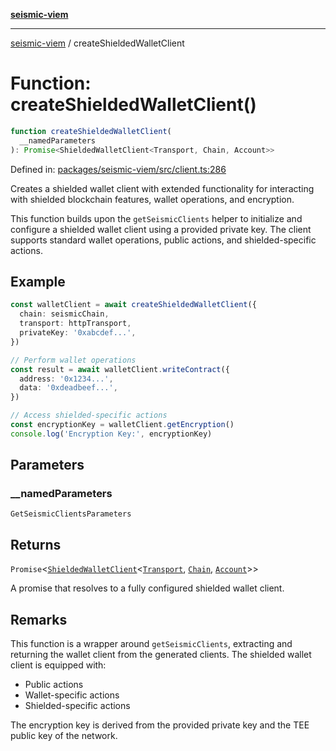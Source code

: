 [**seismic-viem**](/seismic-viem/README.mdx)

---

[seismic-viem](/seismic-viem/globals.mdx) / createShieldedWalletClient

# Function: createShieldedWalletClient()

```ts
function createShieldedWalletClient(
  __namedParameters
): Promise<ShieldedWalletClient<Transport, Chain, Account>>
```

Defined in: [packages/seismic-viem/src/client.ts:286](https://github.com/SeismicSystems/seismic-client/blob/300c8753de1f4a82b4ad878ae2bf31226abf8257/packages/seismic-viem/src/client.ts#L286)

Creates a shielded wallet client with extended functionality for interacting
with shielded blockchain features, wallet operations, and encryption.

This function builds upon the `getSeismicClients` helper to initialize and configure
a shielded wallet client using a provided private key. The client supports standard
wallet operations, public actions, and shielded-specific actions.

## Example

```typescript
const walletClient = await createShieldedWalletClient({
  chain: seismicChain,
  transport: httpTransport,
  privateKey: '0xabcdef...',
})

// Perform wallet operations
const result = await walletClient.writeContract({
  address: '0x1234...',
  data: '0xdeadbeef...',
})

// Access shielded-specific actions
const encryptionKey = walletClient.getEncryption()
console.log('Encryption Key:', encryptionKey)
```

## Parameters

### \_\_namedParameters

`GetSeismicClientsParameters`

## Returns

`Promise`\<[`ShieldedWalletClient`](/seismic-viem/type-aliases/ShieldedWalletClient.mdx)\<[`Transport`](https://github.com/wevm/viem), [`Chain`](https://github.com/wevm/viem), [`Account`](https://github.com/wevm/viem)\>\>

A promise that resolves
to a fully configured shielded wallet client.

## Remarks

This function is a wrapper around `getSeismicClients`, extracting and returning the wallet
client from the generated clients. The shielded wallet client is equipped with:

- Public actions
- Wallet-specific actions
- Shielded-specific actions

The encryption key is derived from the provided private key and the TEE public key of the network.
